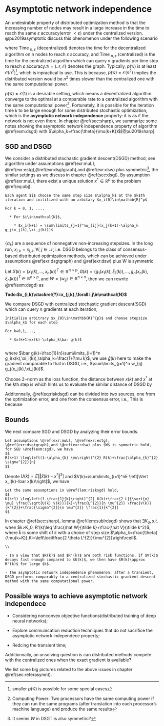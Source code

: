 # Asymptotic network independence{#sec:asynt}

An undesirable property of distributed optimization method is that the increasing number of nodes may result in a large increase in the time to reach the same $\varepsilon$ accuracy(error $<\varepsilon$) under the centralized version. @pu2019asymptotic discuss this phenomenon under the following scenario

\begin{equation}
\text { Time }_{n, \varepsilon} \text { (decentralized) } \leq p(\mathcal{G}) \text { Time }_{n, \varepsilon} \text { (centralized) }
(\#eq:tscen)
\end{equation}


where $\text { Time }_{n, \varepsilon} \text { (decentralized) }$ denotes the time for the decentralized algorithm on n nodes
to reach $\varepsilon$ accuracy, and $\text { Time }_{n, \varepsilon} \text { (centralized) }$ is the time for the centralized algorithm which can query $n$ gradients per time step to reach $\varepsilon$ accuracy.$\mathcal{G}=(\mathcal{N},\mathcal{E})$ denotes the graph. Typically, $p(\mathcal{G})$ is at least $\mathcal{O}(n^2)$^[smaller $p(\mathcal{G})$ is possible for some special cases], which is inpractical to use. This is because, $p(\mathcal{G})=\mathcal{O}(n^2)$ implies the distributed version would be $n^2$ times slower than the centralized one with the same computational power.


$p(\mathcal{G})=\mathcal{O}(1)$ is a desirable setting, which means a decentralized algorithm converge to the optimal at a comparable rate to a centralized algorithm with the same computational power^[Computing Power: Two processors have the same computing power if they can run the same programs (after translation into each processor's machine language) and produce the same results]. Fortunately, it is possible for the iteration time $k$ to be large enough for some distributed stochastic optimization, which is the **asymptotic network independence** property: it is as if the network is not even there. In chapter \@ref(sec:sharp), we summarize some notes showing the asymptotic network independence property of algorithm \@ref(exm:dsgd) with $\alpha_k=\frac{\theta}{\mu(k+K)}$[@pu2019sharp].

## SGD and DSGD 

We consider a distributed stochastic gradient descent(DSGD) method, see algorithm  under assumptions \@ref(exr:muL), \@ref(exr:estg),\@ref(exr:dsgtgraph),and \@ref(exr:dsw) plus symmetric^[It seems $W$ in DSGT is also symmetric?], the similar settings as we discuss in chapter \@ref(sec:dsgt). By assumption \@ref(exr:muL), there exist a unique solution $x^*\in\mathbb{R}^p$ to the problem \@ref(eq:obj).



```example
Each agent $i$ choose the same step size $\alpha_k$ at the $k$th iteration and initilized with an arbitary $x_i(0)\in\mathbb{R}^p$

For k = 0, 1, ...,

  * For $i\in\mathcal{N}$, 
  
    * $x_i(k+1) = \sum\limits_{j=1}^nw_{ij}(x_j(k+1)-\alpha_k g_j(x_j(k),\xi_j(k)))$ 
  
```
$\{\alpha_k\}$ are a sequence of nonnegative non-increasing stepsizes. In the long run, $x_{i,k}=x_{j,k},\forall i,j\in\mathcal{N}$, i.e. DSGD belongs to the class of consensus-based distributed optimization methods, which can be achieved under assumptions \@ref(exr:dsgtgraph) and \@ref(exr:dsw) plus $W$ is symmetric. 

Let $X(k)=(x_1(k),...,x_n(k))^T\in\mathbb{R^{n\times p}}, G(k)=(g_1(x_1(k),\xi_1(k)),...,g_n(x_n(k),\xi_n(k)))^T\in\mathbb{R}^{n\times p}$, and $W=(w_{ij})\in\mathbb{R}^{n\times n}$, then we can rewrite \@ref(exm:dsgd) as 
\begin{equation}
X(k+1)=W(X(k)-\alpha_kG(k))
(\#eq:dsgdc)
\end{equation}

__Todo:$x_{i,k}\stackrel{?}=x_{j,k},\forall i,j\in\mathcal{N}$__ 

We compare DSGD with centralized stochastic gradient descent(SGD) which can query $n$ gradients at each iteration, 

```example
Initialize arbitrary $x_{0}\in\mathbb{R}^{p}$ and choose stepsize $\alpha_k$ for each step

For k=0,1,...,

  * $x(k+1)=x(k)-\alpha_k\bar g(k)$
  
```

where $\bar g(k)=\frac{1}{n}\sum\limits_{i=1}^n g_i(x(k),\xi_i(k)),\alpha_k=\frac{1}{\mu k}$, we use $\bar g(k)$ here to make the gradient comparable to that in DSGD, i.e., $\sum\limits_{j=1}^n w_{ij} g_j(x_j(k),\xi_j(k))$. 

Choose $2-$norm as the loss function, the distance between $x(k)$ and $x^*$ at the $k$th step is 
\begin{equation}
R(k)=E  \left[\Vert x(k)-x^*\Vert^2\right]=\frac{1}{n}\sum\limits_{i=1}^nE  \left[\Vert x(k)-x^*\Vert^2\right]
(\#eq:risksgd)
\end{equation} 
which hints us to evaluate the similar distance of DSGD by 
\begin{equation}
R'(k)=\frac{1}{n}\sum\limits_{i=1}^n E\left[\Vert x_i(k)-x^*\Vert^2\right]
(\#eq:riskdsgd)
\end{equation}

Additonnally, \@ref(eq:riskdsgd) can be divided into two sources, one from the optimization error, and one from the consensus error, i.e.,
\begin{equation}
R'(K)=\underbrace{E  \left[\Vert \bar x(k)-x^*\Vert^2\right]}_{\text{expected optimization error}} + 
\underbrace{\frac{1}{n}\sum_{i=1}^nE  \left[\Vert  x_i(k)-\bar x(k)^*\Vert^2\right]}_{\text{expected consensus error}}
(\#eq:drdsgd)
\end{equation}
This is because 
\begin{align}
\frac{1}{n}\sum_{i=1}^n E\left[\langle x_i(k)-\bar x, \bar x - x^*\rangle\right]&=E\left[\langle \frac{1}{n}\sum_{i=1}^nx_i(k)-\bar x, \bar x - x^*\rangle\right]\\
&=0
\end{align}

## Bounds

We next compare SGD and DSGD by analyzing their error bounds.

```lemma
Let assumptions \@ref(exr:muL), \@ref(exr:estg), \@ref(exr:dsgtgraph),and \@ref(exr:dsw) plus $W$ is symmetric hold, for SGD \@ref(exm:sgd), we have
$$
R(k+1) \leq\left(1-\alpha_{k} \mu\right)^{2} R(k)+\frac{\alpha_{k}^{2} \sigma^{2}}{n}
$$
```


Denote $U(k)=E  \left[\Vert \bar x(k)-x^*\Vert^2\right]$ and $V(k)=\sum\limits_{i=1}^nE  \left[\Vert x_i(k)-\bar x(k)\right]$, we have 

```lemma
Let the same assumptions in \@ref(lem:risksgd) hold, 
$$
U(k+1) \leq\left(1-\frac{1}{k}\right)^{2} U(k)+\frac{2 L}{\sqrt{n} \mu} \frac{\sqrt{U(k) V(k)}}{k}+\frac{L^{2}}{n \mu^{2}} \frac{V(k)}{k^{2}}+\frac{\sigma^{2}}{n \mu^{2}} \frac{1}{k^{2}}
$$
```

In chapter \@ref(sec:sharp), lemma \@ref(lem:sublrdsgd) shows that $\exists K_0, s.t.$ when $k>K_0, R'(k)\leq \frac{\hat W}{\tilde k}+\frac{\hat V}{\tilde k^2}$, where $\tilde k$ is some shift of $k$ with a choice of step size $\alpha_k=\frac{\theta}{\mu(k+K)},K:=\left\lceil\frac{2 \theta L^{2}}{\mu^{2}}\right\rceil$.

```remark
\\

- In a view that $R(k)$ and $R'(k)$ are both risk functions, if $V(k)$ decays fast enough compared to $U(k)$, we then have $R(k)\approx R'(k)$ for large $k$.

- the asymptotic network independence phenomenon: after a transient, DSGD performs comparably to a centralized stochastic gradient descent method with the same computational power.

```


## Possible ways to achieve asymptotic network independece

- Considering nonconvex objective functions(distributed training of deep neural networks);

- Explore communication reduction techniques that do not sacrifice the asymptotic network independece property;

- Redcing the transient time;

Additionnally, an unsolving question is can distributed methods compete with the centralized ones when the exact gradient is available?

We list some big pictures related to the above issues in chapter \@ref(sec:referasymnt).


